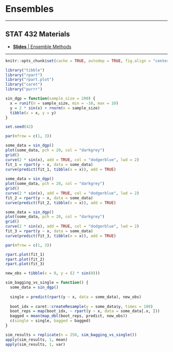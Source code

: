 # Ensembles

***

## STAT 432 Materials

- [**Slides** | Ensemble Methods](https://fall-2019.stat432.org/slides/ensembles.pdf)

***

```r
knitr::opts_chunk$set(cache = TRUE, autodep = TRUE, fig.align = "center")
```

```r
library("tibble")
library("rpart")
library("rpart.plot")
library("caret")
library("purrr")
```


```r
sin_dgp = function(sample_size = 200) {
  x = runif(n = sample_size, min = -10, max = 10)
  y = 2 * sin(x) + rnorm(n = sample_size)
  tibble(x = x, y = y)
}
```

```r
set.seed(42)
```

```r
par(mfrow = c(1, 3))

some_data = sin_dgp()
plot(some_data, pch = 20, col = "darkgrey")
grid()
curve(2 * sin(x), add = TRUE, col = "dodgerblue", lwd = 2)
fit_1 = rpart(y ~ x, data = some_data)
curve(predict(fit_1, tibble(x = x)), add = TRUE)
      
some_data = sin_dgp()
plot(some_data, pch = 20, col = "darkgrey")
grid()
curve(2 * sin(x), add = TRUE, col = "dodgerblue", lwd = 2)
fit_2 = rpart(y ~ x, data = some_data)
curve(predict(fit_2, tibble(x = x)), add = TRUE)

some_data = sin_dgp()
plot(some_data, pch = 20, col = "darkgrey")
grid()
curve(2 * sin(x), add = TRUE, col = "dodgerblue", lwd = 2)
fit_3 = rpart(y ~ x, data = some_data)
curve(predict(fit_3, tibble(x = x)), add = TRUE)
```

```r
par(mfrow = c(1, 3))

rpart.plot(fit_1)
rpart.plot(fit_2)
rpart.plot(fit_3)
```

```r
new_obs = tibble(x = 0, y = (2 * sin(0)))
```

```r
sim_bagging_vs_single = function() {
  some_data = sin_dgp()
  
  single = predict(rpart(y ~ x, data = some_data), new_obs)
  
  boot_idx = caret::createResample(y = some_data$y, times = 100)
  boot_reps = map(boot_idx, ~ rpart(y ~ x, data = some_data[.x, ]))
  bagged = mean(map_dbl(boot_reps, predict, new_obs))
  c(single = single, bagged = bagged)
}

sim_results = replicate(n = 250, sim_bagging_vs_single())
apply(sim_results, 1, mean)
apply(sim_results, 1, var)
```
